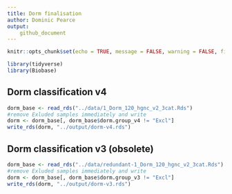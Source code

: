 ```yaml
---
title: Dorm finalisation
author: Dominic Pearce
output:
    github_document
---
```


```r
knitr::opts_chunk$set(echo = TRUE, message = FALSE, warning = FALSE, fig.align = 'center', eval = FALSE)
```

```r
library(tidyverse)
library(Biobase)
```

## Dorm classification v4

```r
dorm_base <- read_rds("../data/1_Dorm_120_hgnc_v2_3cat.Rds")
#remove Exluded samples immediately and write
dorm <- dorm_base[, dorm_base$dorm.group_v4 != "Excl"]
write_rds(dorm, "../output/dorm-v4.rds")
```

## Dorm classification v3 (obsolete)

```r
dorm_base <- read_rds("../data/redundant-1_Dorm_120_hgnc_v2_3cat.Rds")
#remove Exluded samples immediately and write
dorm <- dorm_base[, dorm_base$dorm.group_v3 != "Excl"]
write_rds(dorm, "../output/dorm-v3.rds")
```


